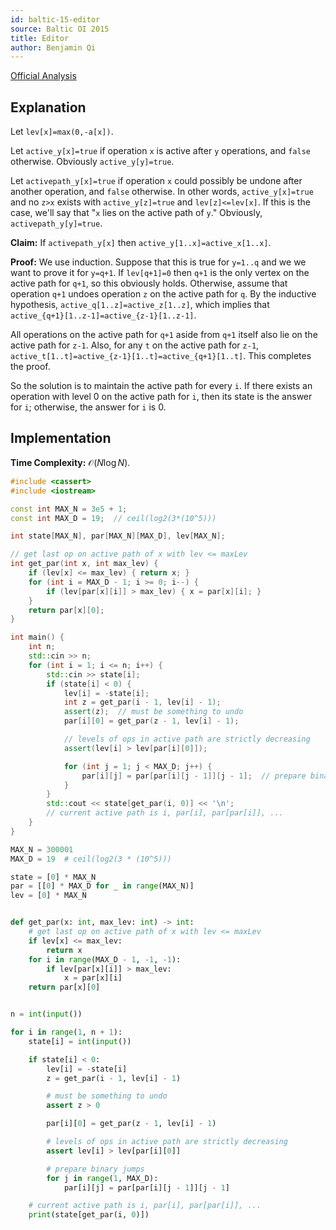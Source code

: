 ```yaml
---
id: baltic-15-editor
source: Baltic OI 2015
title: Editor
author: Benjamin Qi
---
```


[Official Analysis](https://boi.cses.fi/files/boi2015_solutions.zip)

## Explanation

Let `lev[x]=max(0,-a[x])`.

Let `active_y[x]=true` if operation `x` is active after `y` operations, and
`false` otherwise. Obviously `active_y[y]=true`.

Let `activepath_y[x]=true` if operation `x` could possibly be undone after
another operation, and `false` otherwise. In other words, `active_y[x]=true` and
no `z>x` exists with `active_y[z]=true` and `lev[z]<=lev[x]`. If this is the
case, we'll say that "`x` lies on the active path of `y`." Obviously,
`activepath_y[y]=true`.

**Claim:** If `activepath_y[x]` then `active_y[1..x]=active_x[1..x]`.

**Proof:** We use induction. Suppose that this is true for `y=1..q` and we we
want to prove it for `y=q+1`. If `lev[q+1]=0` then `q+1` is the only vertex on
the active path for `q+1`, so this obviously holds. Otherwise, assume that
operation `q+1` undoes operation `z` on the active path for `q`. By the
inductive hypothesis, `active_q[1..z]=active_z[1..z]`, which implies that
`active_{q+1}[1..z-1]=active_{z-1}[1..z-1]`.

All operations on the active path for `q+1` aside from `q+1` itself also lie on
the active path for `z-1`. Also, for any `t` on the active path for `z-1`,
`active_t[1..t]=active_{z-1}[1..t]=active_{q+1}[1..t]`. This completes the
proof.

So the solution is to maintain the active path for every `i`. If there exists an
operation with level 0 on the active path for `i`, then its state is the answer
for `i`; otherwise, the answer for `i` is 0.

## Implementation

**Time Complexity:** $\mathcal O(N \log N)$.

<LanguageSection>
<CPPSection>

```cpp
#include <cassert>
#include <iostream>

const int MAX_N = 3e5 + 1;
const int MAX_D = 19;  // ceil(log2(3*(10^5)))

int state[MAX_N], par[MAX_N][MAX_D], lev[MAX_N];

// get last op on active path of x with lev <= maxLev
int get_par(int x, int max_lev) {
	if (lev[x] <= max_lev) { return x; }
	for (int i = MAX_D - 1; i >= 0; i--) {
		if (lev[par[x][i]] > max_lev) { x = par[x][i]; }
	}
	return par[x][0];
}

int main() {
	int n;
	std::cin >> n;
	for (int i = 1; i <= n; i++) {
		std::cin >> state[i];
		if (state[i] < 0) {
			lev[i] = -state[i];
			int z = get_par(i - 1, lev[i] - 1);
			assert(z);  // must be something to undo
			par[i][0] = get_par(z - 1, lev[i] - 1);

			// levels of ops in active path are strictly decreasing
			assert(lev[i] > lev[par[i][0]]);

			for (int j = 1; j < MAX_D; j++) {
				par[i][j] = par[par[i][j - 1]][j - 1];  // prepare binary jumps
			}
		}
		std::cout << state[get_par(i, 0)] << '\n';
		// current active path is i, par[i], par[par[i]], ...
	}
}
```

</CPPSection>
<PySection>

```py
MAX_N = 300001
MAX_D = 19  # ceil(log2(3 * (10^5)))

state = [0] * MAX_N
par = [[0] * MAX_D for _ in range(MAX_N)]
lev = [0] * MAX_N


def get_par(x: int, max_lev: int) -> int:
	# get last op on active path of x with lev <= maxLev
	if lev[x] <= max_lev:
		return x
	for i in range(MAX_D - 1, -1, -1):
		if lev[par[x][i]] > max_lev:
			x = par[x][i]
	return par[x][0]


n = int(input())

for i in range(1, n + 1):
	state[i] = int(input())

	if state[i] < 0:
		lev[i] = -state[i]
		z = get_par(i - 1, lev[i] - 1)

		# must be something to undo
		assert z > 0

		par[i][0] = get_par(z - 1, lev[i] - 1)

		# levels of ops in active path are strictly decreasing
		assert lev[i] > lev[par[i][0]]

		# prepare binary jumps
		for j in range(1, MAX_D):
			par[i][j] = par[par[i][j - 1]][j - 1]

	# current active path is i, par[i], par[par[i]], ...
	print(state[get_par(i, 0)])
```

</PySection>
</LanguageSection>
